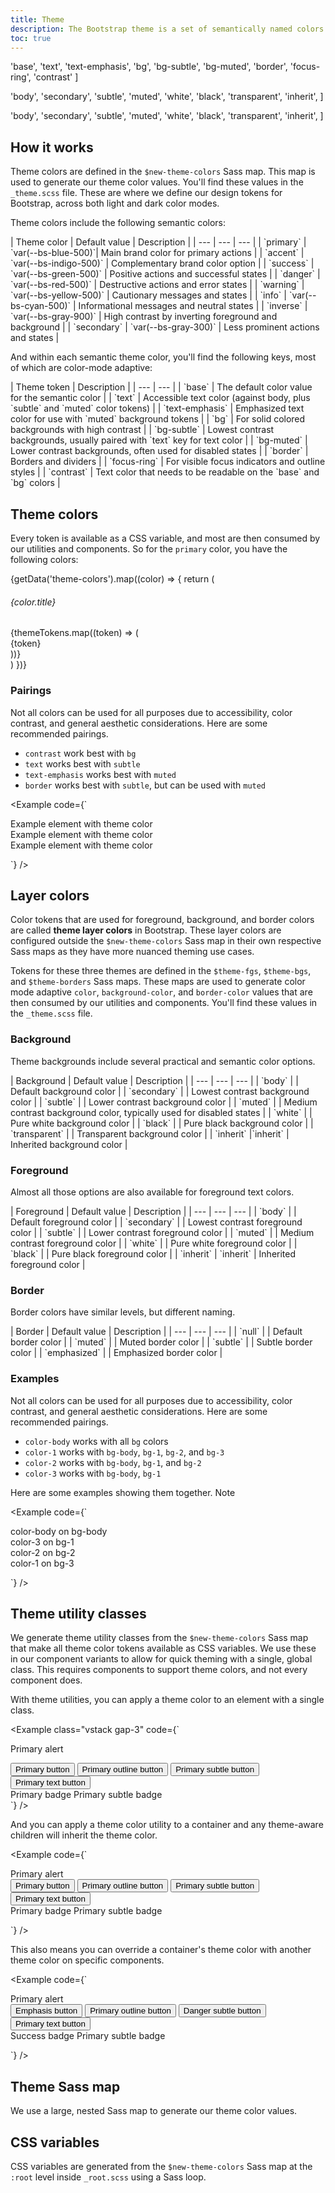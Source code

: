 ```yaml
---
title: Theme
description: The Bootstrap theme is a set of semantically named colors that are used to style our components, utilities, and more. The theme is configurable, responds to color modes, and can be consumed via Sass or CSS.
toc: true
---
```



  'base',
  'text',
  'text-emphasis',
  'bg',
  'bg-subtle',
  'bg-muted',
  'border',
  'focus-ring',
  'contrast'
]

  'body',
  'secondary',
  'subtle',
  'muted',
  'white',
  'black',
  'transparent',
  'inherit',
]

  'body',
  'secondary',
  'subtle',
  'muted',
  'white',
  'black',
  'transparent',
  'inherit',
]

## How it works

Theme colors are defined in the `$new-theme-colors` Sass map. This map is used to generate our theme color values. You'll find these values in the `_theme.scss` file. These are where we define our design tokens for Bootstrap, across both light and dark color modes.

Theme colors include the following semantic colors:

<BsTable>
| Theme color | Default value | Description |
| --- | --- | --- |
| `primary` | <Swatch size="inline" bg="blue-500" /> `var(--bs-blue-500)`| Main brand color for primary actions |
| `accent` | <Swatch size="inline" bg="indigo-500" /> `var(--bs-indigo-500)` | Complementary brand color option |
| `success` | <Swatch size="inline" bg="green-500" /> `var(--bs-green-500)` | Positive actions and successful states |
| `danger` | <Swatch size="inline" bg="red-500" /> `var(--bs-red-500)` | Destructive actions and error states |
| `warning` | <Swatch size="inline" bg="yellow-500" /> `var(--bs-yellow-500)` | Cautionary messages and states |
| `info` | <Swatch size="inline" bg="cyan-500" /> `var(--bs-cyan-500)` | Informational messages and neutral states |
| `inverse` | <Swatch size="inline" bg="gray-900" /> `var(--bs-gray-900)` | High contrast by inverting foreground and background |
| `secondary` | <Swatch size="inline" bg="gray-300" /> `var(--bs-gray-300)` | Less prominent actions and states |
</BsTable>

And within each semantic theme color, you'll find the following keys, most of which are color-mode adaptive:

<BsTable>
| Theme token | Description |
| --- | --- |
| `base` | The default color value for the semantic color |
| `text` | Accessible text color (against body, plus `subtle` and `muted` color tokens) |
| `text-emphasis` | Emphasized text color for use with `muted` background tokens |
| `bg` | For solid colored backgrounds with high contrast |
| `bg-subtle` | Lowest contrast backgrounds, usually paired with `text` key for text color |
| `bg-muted` | Lower contrast backgrounds, often used for disabled states |
| `border` | Borders and dividers |
| `focus-ring` | For visible focus indicators and outline styles |
| `contrast` | Text color that needs to be readable on the `base` and `bg` colors |
</BsTable>

## Theme colors

Every token is available as a CSS variable, and most are then consumed by our utilities and components. So for the `primary` color, you have the following colors:

<div class="grid gap-0" style={{gridTemplateColumns: 'repeat(9, 1fr)', gap: '8px', minWidth: '0'}}>
  {getData('theme-colors').map((color) => {
    return (
      <div class="d-contents grid-full">
        <h6 class="d-block text-capitalize grid-full">{color.title}</h6>
        {themeTokens.map((token) => (
          <div class="mb-3 font-monospace">
            <Swatch bg={`${color.name}-${token}`} size="medium" />
            <div class="text-center small color-3">{token}</div>
          </div>
        ))}
      </div>
    )
  })}
</div>

### Pairings

Not all colors can be used for all purposes due to accessibility, color contrast, and general aesthetic considerations. Here are some recommended pairings.

- `contrast` work best with `bg`
- `text` works best with `subtle`
- `text-emphasis` works best with `muted`
- `border` works best with `subtle`, but can be used with `muted`

<Example code={`<div class="theme-primary vstack gap-3">
    <div style="color: var(--bs-theme-contrast); background: var(--bs-theme-bg);" class="p-3 rounded-3">
      Example element with theme color
    </div>
    <div style="color: var(--bs-theme-text-emphasis); background: var(--bs-theme-bg-muted); border: 1px solid var(--bs-theme-border);" class="p-3 rounded-3">
      Example element with theme color
    </div>
    <div style="color: var(--bs-theme-text); background: var(--bs-theme-bg-subtle); border: 1px solid var(--bs-theme-border);" class="p-3 rounded-3">
      Example element with theme color
    </div>
  </div>`} />

## Layer colors

Color tokens that are used for foreground, background, and border colors are called **theme layer colors** in Bootstrap. These layer colors are configured outside the `$new-theme-colors` Sass map in their own respective Sass maps as they have more nuanced theming use cases.

Tokens for these three themes are defined in the `$theme-fgs`, `$theme-bgs`, and `$theme-borders` Sass maps. These maps are used to generate color mode adaptive `color`, `background-color`, and `border-color` values that are then consumed by our utilities and components. You'll find these values in the `_theme.scss` file.

### Background

Theme backgrounds include several practical and semantic color options.

<BsTable>
| Background | Default value | Description |
| --- | --- | --- |
| `body` | <Swatch bg="bg-body" size="inline" /> | Default background color |
| `secondary` | <Swatch bg="bg-1" size="inline" /> | Lowest contrast background color |
| `subtle` | <Swatch bg="bg-2" size="inline" /> | Lower contrast background color |
| `muted` | <Swatch bg="bg-3" size="inline" /> | Medium contrast background color, typically used for disabled states |
| `white` | <Swatch bg="bg-white" size="inline" /> | Pure white background color |
| `black` | <Swatch bg="bg-black" size="inline" /> | Pure black background color |
| `transparent` | <Swatch bg="bg-transparent" size="inline" /> | Transparent background color |
| `inherit` |`inherit` | Inherited background color |
</BsTable>

### Foreground

Almost all those options are also available for foreground text colors.

<BsTable>
| Foreground | Default value | Description |
| --- | --- | --- |
| `body` | <Swatch bg="fg-body" size="inline" /> | Default foreground color |
| `secondary` | <Swatch bg="fg-1" size="inline" /> | Lowest contrast foreground color |
| `subtle` | <Swatch bg="fg-2" size="inline" /> | Lower contrast foreground color |
| `muted` | <Swatch bg="fg-3" size="inline" /> | Medium contrast foreground color |
| `white` | <Swatch bg="fg-white" size="inline" /> | Pure white foreground color |
| `black` | <Swatch bg="fg-black" size="inline" /> | Pure black foreground color |
| `inherit` | `inherit` | Inherited foreground color |
</BsTable>

### Border

Border colors have similar levels, but different naming.

<BsTable>
| Border | Default value | Description |
| --- | --- | --- |
| `null` | <Swatch bg="border" size="inline" /> | Default border color |
| `muted` | <Swatch bg="border-muted" size="inline" /> | Muted border color |
| `subtle` | <Swatch bg="border-subtle" size="inline" /> | Subtle border color |
| `emphasized` | <Swatch bg="border-emphasized" size="inline" /> | Emphasized border color |
</BsTable>

### Examples

Not all colors can be used for all purposes due to accessibility, color contrast, and general aesthetic considerations. Here are some recommended pairings.

- `color-body` works with all `bg` colors
- `color-1` works with `bg-body`, `bg-1`, `bg-2`, and `bg-3`
- `color-2` works with `bg-body`, `bg-1`, and `bg-2`
- `color-3` works with `bg-body`, `bg-1`

Here are some examples showing them together. Note

<Example code={`<div class="vstack gap-3">
    <div class="p-3 rounded-3 bg-body color-body border">
      color-body on bg-body
    </div>
    <div class="p-3 rounded-3 bg-1 color-3 border">
      color-3 on bg-1
    </div>
    <div class="p-3 rounded-3 bg-2 color-2 border">
      color-2 on bg-2
    </div>
    <div class="p-3 rounded-3 bg-3 color-1 border">
      color-1 on bg-3
    </div>
  </div>`} />

## Theme utility classes

We generate theme utility classes from the `$new-theme-colors` Sass map that make all theme color tokens available as CSS variables. We use these in our component variants to allow for quick theming with a single, global class. This requires components to support theme colors, and not every component does.

With theme utilities, you can apply a theme color to an element with a single class.

<Example class="vstack gap-3" code={`<div class="alert theme-primary">Primary alert</div>
  <div>
    <button type="button" class="btn btn-solid theme-primary">Primary button</button>
    <button type="button" class="btn btn-outline theme-primary">Primary outline button</button>
    <button type="button" class="btn btn-subtle theme-primary">Primary subtle button</button>
    <button type="button" class="btn btn-text theme-primary">Primary text button</button>
  </div>
  <div>
    <span class="badge theme-primary">Primary badge</span>
    <span class="badge badge-subtle theme-primary">Primary subtle badge</span>
  </div>`} />

And you can apply a theme color utility to a container and any theme-aware children will inherit the theme color.

<Example code={`<div class="vstack gap-3 theme-primary">
    <div class="alert">Primary alert</div>
    <div>
      <button type="button" class="btn btn-solid">Primary button</button>
      <button type="button" class="btn btn-outline">Primary outline button</button>
      <button type="button" class="btn btn-subtle">Primary subtle button</button>
      <button type="button" class="btn btn-text">Primary text button</button>
    </div>
    <div>
      <span class="badge">Primary badge</span>
      <span class="badge badge-subtle">Primary subtle badge</span>
    </div>
  </div>`} />

This also means you can override a container's theme color with another theme color on specific components.

<Example code={`<div class="vstack gap-3 theme-primary">
    <div class="alert">Primary alert</div>
    <div>
      <button type="button" class="btn btn-solid theme-emphasis">Emphasis button</button>
      <button type="button" class="btn btn-outline">Primary outline button</button>
      <button type="button" class="btn btn-subtle theme-danger">Danger subtle button</button>
      <button type="button" class="btn btn-text">Primary text button</button>
    </div>
    <div>
      <span class="badge theme-success">Success badge</span>
      <span class="badge badge-subtle">Primary subtle badge</span>
    </div>
  </div>`} />

## Theme Sass map

We use a large, nested Sass map to generate our theme color values.

<ScssDocs name="theme-colors" file="scss/_theme.scss" />

## CSS variables

CSS variables are generated from the `$new-theme-colors` Sass map at the `:root` level inside `_root.scss` using a Sass loop.

<ScssDocs name="root-theme-variables" file="scss/_root.scss" />

